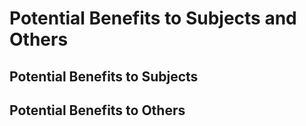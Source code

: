 # Potential Benefits to Subjects and Others

## Potential Benefits to Subjects

## Potential Benefits to Others